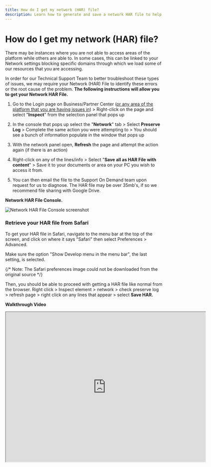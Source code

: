```yaml
---
title: How do I get my network (HAR) file?
description: Learn how to generate and save a network HAR file to help with troubleshooting platform access issues
---
```


# How do I get my network (HAR) file?

There may be instances where you are not able to access areas of the platform while others are able to. In some cases, this can be linked to your Network settings blocking specific domains through which we load some of our resources that you are accessing.

In order for our Technical Support Team to better troubleshoot these types of issues, we may require your Network (HAR) File to identify these errors or the root cause of the problem. **The following instructions will allow you to get your Network HAR File.**

1. Go to the Login page on Business/Partner Center (<u>or any area of the platform that you are having issues in</u>) > Right-click on the page and select "**Inspect**" from the selection panel that pops up

2. In the console that pops up select the "**Network**" tab > Select **Preserve Log** > Complete the same action you were attempting to > You should see a bunch of information populate in the window that pops up

3. With the network panel open, **Refresh** the page and attempt the action again (if there is an action)

4. Right-click on any of the lines/info > Select "**Save all as HAR File with content**" > Save it to your documents or area on your PC you wish to access it from.

5. You can then email the file to the Support On Demand team upon request for us to diagnose. The HAR file may be over 35mb's, if so we recommend file sharing with Google Drive.

**Network HAR File Console.**

![Network HAR File Console screenshot](/img/getting-started/network-har-file-console.jpg)

### Retrieve your HAR file from Safari

To get your HAR file in Safari, navigate to the menu bar at the top of the screen, and click on where it says "Safari" then select Preferences > Advanced.

Make sure the option "Show Develop menu in the menu bar", the last setting, is selected.

{/* Note: The Safari preferences image could not be downloaded from the original source */}

Then, you should be able to proceed with getting a HAR file like normal from the browser. Right click > Inspect element > network > check preserve log > refresh page > right click on any lines that appear > select **Save HAR.**

**Walkthrough Video**

<iframe src="https://drive.google.com/file/d/14e4sDb82ykqeEIM8r4ZQH52cqH9KCP4E/preview" width="640" height="480" allowFullScreen></iframe>